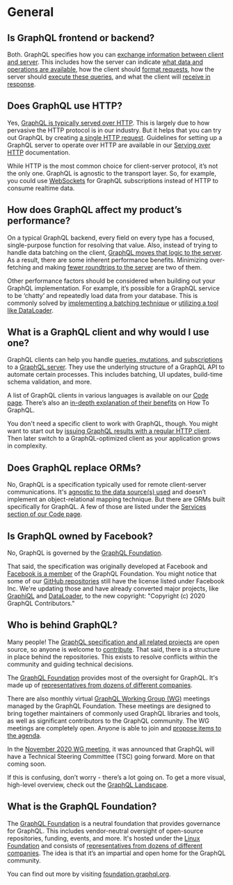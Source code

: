 # General

## Is GraphQL frontend or backend?

Both. GraphQL specifies how you can [exchange information between client and server](https://www.howtographql.com/basics/3-big-picture/). This includes how the server can indicate [what data and operations are available](/learn/introspection/), how the client should [format requests](/learn/queries/), how the server should [execute these queries](/learn/execution/), and what the client will [receive in response](/learn/serving-over-http/#response).

## Does GraphQL use HTTP?

Yes, [GraphQL is typically served over HTTP](/learn/best-practices/#http). This is largely due to how pervasive the HTTP protocol is in our industry. But it helps that you can try out GraphQL by creating [a single HTTP request](#why-should-i-use-graphql). Guidelines for setting up a GraphQL server to operate over HTTP are available in our [Serving over HTTP](/learn/serving-over-http/) documentation.

While HTTP is the most common choice for client-server protocol, it’s not the only one. GraphQL is agnostic to the transport layer. So, for example, you could use [WebSockets](https://developer.mozilla.org/en-US/docs/Web/API/WebSockets_API) for GraphQL subscriptions instead of HTTP to consume realtime data.

## How does GraphQL affect my product’s performance?

On a typical GraphQL backend, every field on every type has a focused, single-purpose function for resolving that value. Also, instead of trying to handle data batching on the client, [GraphQL moves that logic to the server](/learn/best-practices/#server-side-batching-caching). As a result, there are some inherent performance benefits. Minimizing over-fetching and making [fewer roundtrips to the server](/learn/queries/#fields) are two of them.

Other performance factors should be considered when building out your GraphQL implementation. For example, it’s possible for a GraphQL service to be ‘chatty’ and repeatedly load data from your database. This is commonly solved by [implementing a batching technique](/learn/best-practices/#server-side-batching-caching) or [utilizing a tool like DataLoader](https://github.com/graphql/dataloader).

## What is a GraphQL client and why would I use one?

GraphQL clients can help you handle [queries, mutations,](/learn/queries/) and [subscriptions](https://spec.graphql.org/draft/#sec-Subscription) to a [GraphQL server](https://www.howtographql.com/advanced/1-server/). They use the underlying structure of a GraphQL API to automate certain processes. This includes batching, UI updates, build-time schema validation, and more.

A list of GraphQL clients in various languages is available on our [Code page](/code/). There’s also an [in-depth explanation of their benefits](https://www.howtographql.com/advanced/0-clients/) on How To GraphQL.

You don't need a specific client to work with GraphQL, though. You might want to start out by [issuing GraphQL results with a regular HTTP client](/learn/serving-over-http/). Then later switch to a GraphQL-optimized client as your application grows in complexity.

## Does GraphQL replace ORMs?

No, GraphQL is a specification typically used for remote client-server communications. It's [agnostic to the data source(s) used](#is-graphql-a-database-language-like-sql) and doesn’t implement an object-relational mapping technique. But there are ORMs built specifically for GraphQL. A few of those are listed under the [Services section of our Code page](/code/#services).

## Is GraphQL owned by Facebook?

No, GraphQL is governed by the [GraphQL Foundation](#what-is-the-graphql-foundation).

That said, the specification was originally developed at Facebook and [Facebook is a member](https://foundation.graphql.org/members/) of the GraphQL Foundation. You might notice that some of our [GitHub repositories](https://github.com/graphql/) still have the license listed under Facebook Inc. We're updating those and have already converted major projects, like [GraphiQL](https://github.com/graphql/graphiql/blob/main/LICENSE) and [DataLoader](https://github.com/graphql/dataloader/blob/master/LICENSE), to the new copyright: "Copyright (c) 2020 GraphQL Contributors."

## Who is behind GraphQL?

Many people! The [GraphQL specification and all related projects](http://github.com/graphql/) are open source, so anyone is welcome to [contribute](#how-can-i-contribute-to-the-specification). That said, there is a structure in place behind the repositories. This exists to resolve conflicts within the community and guiding technical decisions.

The [GraphQL Foundation](#what-is-the-graphql-foundation) provides most of the oversight for GraphQL. It's made up of [representatives from dozens of different companies](https://foundation.graphql.org/members/).

There are also monthly virtual [GraphQL Working Group (WG)](https://github.com/graphql/graphql-wg) meetings managed by the GraphQL Foundation. These meetings are designed to bring together maintainers of commonly used GraphQL libraries and tools, as well as significant contributors to the GraphQL community. The WG meetings are completely open. Anyone is able to join and [propose items to the agenda](https://github.com/graphql/graphql-wg/blob/main/agendas/).

In the [November 2020 WG meeting](https://www.youtube.com/watch?v=UybZp9O24Ow), it was announced that GraphQL will have a Technical Steering Committee (TSC) going forward. More on that coming soon.

If this is confusing, don’t worry - there’s a lot going on. To get a more visual, high-level overview, check out the [GraphQL Landscape](https://landscape.graphql.org/).

## What is the GraphQL Foundation?

The [GraphQL Foundation](https://foundation.graphql.org/faq/) is a neutral foundation that provides governance for GraphQL. This includes vendor-neutral oversight of open-source repositories, funding, events, and more. It's hosted under the [Linux Foundation](https://www.linuxfoundation.org/) and consists of [representatives from dozens of different companies](https://foundation.graphql.org/members/). The idea is that it’s an impartial and open home for the GraphQL community.

You can find out more by visiting [foundation.graphql.org](https://foundation.graphql.org/).
